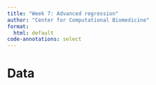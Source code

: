 ```yaml
---
title: "Week 7: Advanced regression"
author: "Center for Computational Biomedicine"
format: 
  html: default
code-annotations: select
---
```


# Data

